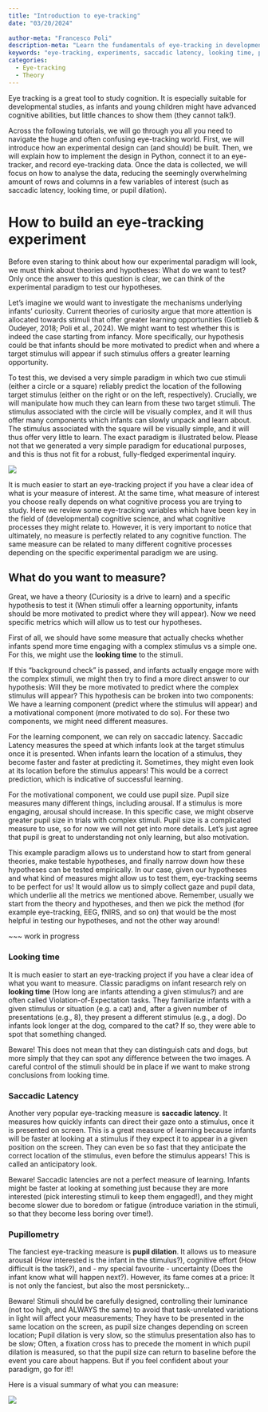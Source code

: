 ```yaml
---
title: "Introduction to eye-tracking"
date: "03/20/2024"
  
author-meta: "Francesco Poli"
description-meta: "Learn the fundamentals of eye-tracking in developmental cognitive science. Understand how to build experiments, record data, and analyze results."
keywords: "eye-tracking, experiments, saccadic latency, looking time, pupil dilation, fixations, infant research, DevStart, developmental science"
categories:
  - Eye-tracking
  - Theory
---
```


Eye tracking is a great tool to study cognition. It is especially suitable for developmental studies, as infants and young children might have advanced cognitive abilities, but little chances to show them (they cannot talk!).

Across the following tutorials, we will go through you all you need to navigate the huge and often confusing eye-tracking world. First, we will introduce how an experimental design can (and should) be built. Then, we will explain how to implement the design in Python, connect it to an eye-tracker, and record eye-tracking data. Once the data is collected, we will focus on how to analyse the data, reducing the seemingly overwhelming amount of rows and columns in a few variables of interest (such as saccadic latency, looking time, or pupil dilation).

# How to build an eye-tracking experiment

Before even staring to think about how our experimental paradigm will look, we must think about theories and hypotheses: What do we want to test? Only once the answer to this question is clear, we can think of the experimental paradigm to test our hypotheses.

Let’s imagine we would want to investigate the mechanisms underlying infants’ curiosity. Current theories of curiosity argue that more attention is allocated towards stimuli that offer greater learning opportunities (Gottlieb & Oudeyer, 2018; Poli et al., 2024). We might want to test whether this is indeed the case starting from infancy. More specifically, our hypothesis could be that infants should be more motivated to predict when and where a target stimulus will appear if such stimulus offers a greater learning opportunity.

To test this, we devised a very simple paradigm in which two cue stimuli (either a circle or a square) reliably predict the location of the following target stimulus (either on the right or on the left, respectively). Crucially, we will manipulate how much they can learn from these two target stimuli. The stimulus associated with the circle will be visually complex, and it will thus offer many components which infants can slowly unpack and learn about. The stimulus associated with the square will be visually simple, and it will thus offer very little to learn. The exact paradigm is illustrated below. Please not that we generated a very simple paradigm for educational purposes, and this is thus not fit for a robust, fully-fledged experimental inquiry.

![](/images/Introduction_eyetracking/DesignBasics.png){fig-align="center"}

It is much easier to start an eye-tracking project if you have a clear idea of what is your measure of interest. At the same time, what measure of interest you choose really depends on what cognitive process you are trying to study. Here we review some eye-tracking variables which have been key in the field of (developmental) cognitive science, and what cognitive processes they might relate to. However, it is very important to notice that ultimately, no measure is perfectly related to any cognitive function. The same measure can be related to many different cognitive processes depending on the specific experimental paradigm we are using.

## What do you want to measure?

Great, we have a theory (Curiosity is a drive to learn) and a specific hypothesis to test it (When stimuli offer a learning opportunity, infants should be more motivated to predict where they will appear). Now we need specific metrics which will allow us to test our hypotheses.

First of all, we should have some measure that actually checks whether infants spend more time engaging with a complex stimulus vs a simple one. For this, we might use the **looking time** to the stimuli.

If this "background check" is passed, and infants actually engage more with the complex stimuli, we might then try to find a more direct answer to our hypothesis: Will they be more motivated to predict where the complex stimulus will appear? This hypothesis can be broken into two components: We have a learning component (predict where the stimulus will appear) and a motivational component (more motivated to do so). For these two components, we might need different measures.

For the learning component, we can rely on saccadic latency. Saccadic Latency measures the speed at which infants look at the target stimulus once it is presented. When infants learn the location of a stimulus, they become faster and faster at predicting it. Sometimes, they might even look at its location before the stimulus appears! This would be a correct prediction, which is indicative of successful learning.

For the motivational component, we could use pupil size. Pupil size measures many different things, including arousal. If a stimulus is more engaging, arousal should increase. In this specific case, we might observe greater pupil size in trials with complex stimuli. Pupil size is a complicated measure to use, so for now we will not get into more details. Let's just agree that pupil is great to understanding not only learning, but also motivation.

This example paradigm allows us to understand how to start from general theories, make testable hypotheses, and finally narrow down how these hypotheses can be tested empirically. In our case, given our hypotheses and what kind of measures might allow us to test them, eye-tracking seems to be perfect for us! It would allow us to simply collect gaze and pupil data, which underlie all the metrics we mentioned above. Remember, usually we start from the theory and hypotheses, and then we pick the method (for example eye-tracking, EEG, fNIRS, and so on) that would be the most helpful in testing our hypotheses, and not the other way around!

\~\~\~ work in progress

### Looking time

It is much easier to start an eye-tracking project if you have a clear idea of what you want to measure. Classic paradigms on infant research rely on **looking time** (How long are infants attending a given stimulus?) and are often called Violation-of-Expectation tasks. They familiarize infants with a given stimulus or situation (e.g. a cat) and, after a given number of presentations (e.g., 8), they present a different stimulus (e.g., a dog). Do infants look longer at the dog, compared to the cat? If so, they were able to spot that something changed.

::: callout-important
Beware! This does not mean that they can distinguish cats and dogs, but more simply that they can spot any difference between the two images. A careful control of the stimuli should be in place if we want to make strong conclusions from looking time.
:::

### Saccadic Latency

Another very popular eye-tracking measure is **saccadic latency**. It measures how quickly infants can direct their gaze onto a stimulus, once it is presented on screen. This is a great measure of learning because infants will be faster at looking at a stimulus if they expect it to appear in a given position on the screen. They can even be so fast that they anticipate the correct location of the stimulus, even before the stimulus appears! This is called an anticipatory look.

::: callout-important
Beware! Saccadic latencies are not a perfect measure of learning. Infants might be faster at looking at something just because they are more interested (pick interesting stimuli to keep them engaged!), and they might become slower due to boredom or fatigue (introduce variation in the stimuli, so that they become less boring over time!).
:::

### Pupillometry

The fanciest eye-tracking measure is **pupil dilation**. It allows us to measure arousal (How interested is the infant in the stimulus?), cognitive effort (How difficult is the task?), and - my special favourite - uncertainty (Does the infant know what will happen next?). However, its fame comes at a price: It is not only the fanciest, but also the most persnickety...

::: callout-important
Beware! Stimuli should be carefully designed, controlling their luminance (not too high, and ALWAYS the same) to avoid that task-unrelated variations in light will affect your measurements; They have to be presented in the same location on the screen, as pupil size changes depending on screen location; Pupil dilation is very slow, so the stimulus presentation also has to be slow; Often, a fixation cross has to precede the moment in which pupil dilation is measured, so that the pupil size can return to baseline before the event you care about happens. But if you feel confident about your paradigm, go for it!!
:::

Here is a visual summary of what you can measure:

![](/images/Introduction_eyetracking/Design.jpg){fig-align="center"}